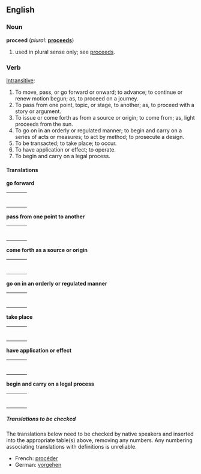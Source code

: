 ==English==

===Noun===
'''proceed'''  (''plural:'' '''[[proceeds]]''')
# used in plural sense only; see [[proceeds]].

===Verb===
{{en-infl-reg-consonant|proceed|||}}

[[Intransitive]]:
# To move, pass, or go forward or onward; to advance; to continue or renew motion begun; as, to proceed on a journey.
# To pass from one point, topic, or stage, to another; as, to proceed with a story or argument.
# To issue or come forth as from a source or origin; to come from; as, light proceeds from the sun.
# To go on in an orderly or regulated manner; to begin and carry on a series of acts or measures; to act by method; to prosecute a design.
# To be transacted; to take place; to occur.
# To have application or effect; to operate.
# To begin and carry on a legal process.

====Translations====

'''go forward'''
{| border=0  width=100%
|-
|bgcolor="#FFFFE0" valign=top width=48%|
{|
<!--Put translations for languages from A to I here-->
|}
| width=1% |
|bgcolor="#FFFFE0" valign=top width=48%|
{|
<!--Put translations for languages from J to Z here-->
|}
|}

'''pass from one point to another'''
{| border=0  width=100%
|-
|bgcolor="#FFFFE0" valign=top width=48%|
{|
<!--Put translations for languages from A to I here-->
|}
| width=1% |
|bgcolor="#FFFFE0" valign=top width=48%|
{|
<!--Put translations for languages from J to Z here-->
|}
|}

'''come forth as a source or origin'''
{| border=0  width=100%
|-
|bgcolor="#FFFFE0" valign=top width=48%|
{|
<!--Put translations for languages from A to I here-->
|}
| width=1% |
|bgcolor="#FFFFE0" valign=top width=48%|
{|
<!--Put translations for languages from J to Z here-->
|}
|}

'''go on in an orderly or regulated manner'''
{| border=0  width=100%
|-
|bgcolor="#FFFFE0" valign=top width=48%|
{|
<!--Put translations for languages from A to I here-->
|}
| width=1% |
|bgcolor="#FFFFE0" valign=top width=48%|
{|
<!--Put translations for languages from J to Z here-->
|}
|}

'''take place'''
{| border=0  width=100%
|-
|bgcolor="#FFFFE0" valign=top width=48%|
{|
<!--Put translations for languages from A to I here-->
|}
| width=1% |
|bgcolor="#FFFFE0" valign=top width=48%|
{|
<!--Put translations for languages from J to Z here-->
|}
|}

'''have application or effect'''
{| border=0  width=100%
|-
|bgcolor="#FFFFE0" valign=top width=48%|
{|
<!--Put translations for languages from A to I here-->
|}
| width=1% |
|bgcolor="#FFFFE0" valign=top width=48%|
{|
<!--Put translations for languages from J to Z here-->
|}
|}

'''begin and carry on a legal process'''
{| border=0  width=100%
|-
|bgcolor="#FFFFE0" valign=top width=48%|
{|
<!--Put translations for languages from A to I here-->
|}
| width=1% |
|bgcolor="#FFFFE0" valign=top width=48%|
{|
<!--Put translations for languages from J to Z here-->
|}
|}

=====Translations to be checked=====
{{checktrans}}
<!--Remove this section once all of the translations below have been moved into the tables above.-->
The translations below need to be checked by native speakers and inserted into the appropriate table(s) above, removing any numbers.  Any numbering associating translations with definitions is unreliable.

*French: [[procéder]]
*German: [[vorgehen]]

{{webster}}